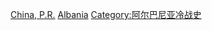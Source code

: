 {{Catmore}}
[[Category:阿爾巴尼亞雙邊關係|China, P.R.]]
[[Category:中华人民共和国与欧洲国家关系|Albania]]
[[Category:阿尔巴尼亚冷战史|Category:阿尔巴尼亚冷战史]]